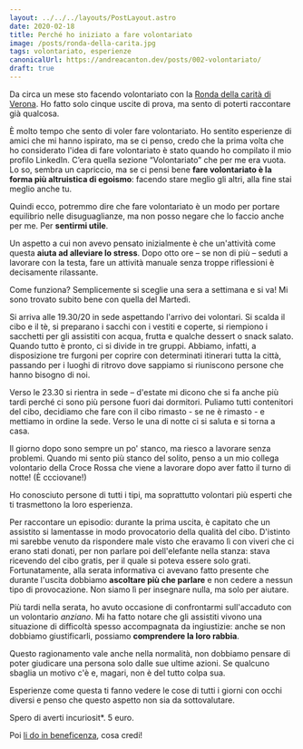```yaml
---
layout: ../../../layouts/PostLayout.astro
date: 2020-02-18
title: Perché ho iniziato a fare volontariato
image: /posts/ronda-della-carita.jpg
tags: volontariato, esperienze
canonicalUrl: https://andreacanton.dev/posts/002-volontariato/
draft: true
---
```


Da circa un mese sto facendo volontariato con la [Ronda della carità di Verona](http://www.rondadellacaritaverona.org/). Ho fatto solo cinque uscite di prova, ma sento di poterti raccontare già qualcosa.

È molto tempo che sento di voler fare volontariato. Ho sentito esperienze di amici che mi hanno ispirato, ma se ci penso, credo che la prima volta che ho considerato l'idea di fare volontariato è stato quando ho compilato il mio profilo LinkedIn. C’era quella sezione “Volontariato” che per me era vuota. Lo so, sembra un capriccio, ma se ci pensi bene **fare volontariato è la forma più altruistica di egoismo**: facendo stare meglio gli altri, alla fine stai meglio anche tu.

Quindi ecco, potremmo dire che fare volontariato è un modo per portare equilibrio nelle disuguaglianze, ma non posso negare che lo faccio anche per me. Per **sentirmi utile**.

Un aspetto a cui non avevo pensato inizialmente è che un'attività come questa **aiuta ad alleviare lo stress**. Dopo otto ore – se non di più – seduti a lavorare con la testa, fare un attività manuale senza troppe riflessioni è decisamente rilassante.

Come funziona? Semplicemente si sceglie una sera a settimana e si va! Mi sono trovato subito bene con quella del Martedì.

Si arriva alle 19.30/20 in sede aspettando l'arrivo dei volontari. Si scalda il cibo e il tè, si preparano i sacchi con i vestiti e coperte, si riempiono i sacchetti per gli assistiti con acqua, frutta e qualche dessert o snack salato. Quando tutto è pronto, ci si divide in tre gruppi. Abbiamo, infatti, a disposizione tre furgoni per coprire con determinati itinerari tutta la città, passando per i luoghi di ritrovo dove sappiamo si riuniscono persone che hanno bisogno di noi.

Verso le 23.30 si rientra in sede – d'estate mi dicono che si fa anche più tardi perché ci sono più persone fuori dai dormitori. Puliamo tutti contenitori del cibo, decidiamo che fare con il cibo rimasto - se ne è rimasto - e mettiamo in ordine la sede. Verso le una di notte ci si saluta e si torna a casa.

Il giorno dopo sono sempre un po' stanco, ma riesco a lavorare senza problemi. Quando mi sento più stanco del solito, penso a un mio collega volontario della Croce Rossa che viene a lavorare dopo aver fatto il turno di notte! (È ccciovane!)

Ho conosciuto persone di tutti i tipi, ma soprattutto volontari più esperti che ti trasmettono la loro esperienza.

Per raccontare un episodio: durante la prima uscita, è capitato che un assistito si lamentasse in modo provocatorio della qualità del cibo. D'istinto mi sarebbe venuto da rispondere male visto che eravamo lì con viveri che ci erano stati donati, per non parlare poi dell'elefante nella stanza: stava ricevendo del cibo gratis, per il quale si poteva essere solo grati. Fortunatamente, alla serata informativa ci avevano fatto presente che durante l'uscita dobbiamo **ascoltare più che parlare** e non cedere a nessun tipo di provocazione. Non siamo lì per insegnare nulla, ma solo per aiutare.

Più tardi nella serata, ho avuto occasione di confrontarmi sull'accaduto con un volontario _anziano_. Mi ha fatto notare che gli assistiti vivono una situazione di difficoltà spesso accompagnata da ingiustizie: anche se non dobbiamo giustificarli, possiamo **comprendere la loro rabbia**.

Questo ragionamento vale anche nella normalità, non dobbiamo pensare di poter giudicare una persona solo dalle sue ultime azioni. Se qualcuno sbaglia un motivo c'è e, magari, non è del tutto colpa sua.

Esperienze come questa ti fanno vedere le cose di tutti i giorni con occhi diversi e penso che questo aspetto non sia da sottovalutare.

Spero di averti incuriosit\*. 5 euro.

Poi [li do in beneficenza](http://www.rondadellacaritaverona.org/donare-beneficenza-verona/), cosa credi!
